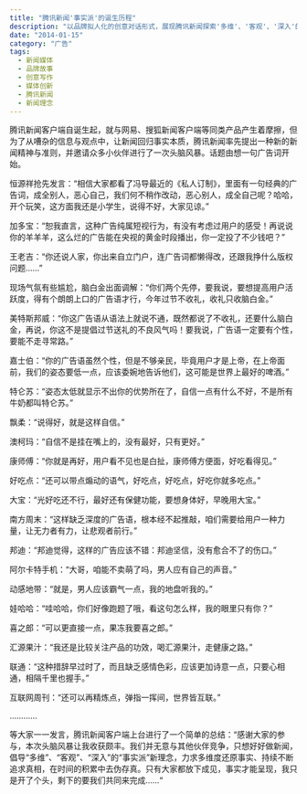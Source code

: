 ```yaml
---
title: "腾讯新闻'事实派'的诞生历程"
description: "以品牌拟人化的创意对话形式，展现腾讯新闻探索'多维'、'客观'、'深入'的新闻报道理念的过程。"
date: "2014-01-15"
category: "广告"
tags:
  - 新闻媒体
  - 品牌故事
  - 创意写作
  - 媒体创新
  - 腾讯新闻
  - 新闻理念
---
```


腾讯新闻客户端自诞生起，就与网易、搜狐新闻客户端等同类产品产生着摩擦，但为了从嘈杂的信息与观点中，让新闻回归事实本质，腾讯新闻率先提出一种新的新闻精神与准则，并邀请众多小伙伴进行了一次头脑风暴。话题由想一句广告词开始。

恒源祥抢先发言：“相信大家都看了冯导最近的《私人订制》，里面有一句经典的广告词，成全别人，恶心自己，我们何不稍作改动，恶心别人，成全自己呢？哈哈，开个玩笑，这方面我还是小学生，说得不好，大家见谅。”

加多宝：“恕我直言，这种广告纯属短视行为，有没有考虑过用户的感受！再说说你的羊羊羊，这么烂的广告能在央视的黄金时段播出，你一定投了不少钱吧？”

王老吉：“你还说人家，你出来自立门户，连广告词都懒得改，还跟我挣什么版权问题……”

现场气氛有些尴尬，脑白金出面调解：“你们两个先停，要我说，要想提高用户活跃度，得有个朗朗上口的广告语才行，今年过节不收礼，收礼只收脑白金。”

美特斯邦威：“你这广告语从语法上就说不通，既然都说了不收礼，还要什么脑白金，再说，你这不是提倡过节送礼的不良风气吗！要我说，广告语一定要有个性，要能不走寻常路。”

嘉士伯：“你的广告语虽然个性，但是不够亲民，毕竟用户才是上帝，在上帝面前，我们的姿态要低一点，应该委婉地告诉他们，这可能是世界上最好的啤酒。”

特仑苏：“姿态太低就显示不出你的优势所在了，自信一点有什么不好，不是所有牛奶都叫特仑苏。”

飘柔：“说得好，就是这样自信。”

澳柯玛：“自信不是挂在嘴上的，没有最好，只有更好。”

康师傅：“你就是再好，用户看不见也是白扯，康师傅方便面，好吃看得见。”

好吃点：“还可以带点煽动的语气，好吃点，好吃点，好吃你就多吃点。”

大宝：“光好吃还不行，最好还有保健功能，要想身体好，早晚用大宝。”

南方周末：“这样缺乏深度的广告语，根本经不起推敲，咱们需要给用户一种力量，让无力者有力，让悲观者前行。”

邦迪：“邦迪觉得，这样的广告应该不错：邦迪坚信，没有愈合不了的伤口。”

阿尔卡特手机：“大哥，咱能不卖萌了吗，男人应有自己的声音。”

动感地带：“就是，男人应该霸气一点，我的地盘听我的。”

娃哈哈：“哇哈哈，你们好像跑题了哦，看这句怎么样，我的眼里只有你？”

喜之郎：“可以更直接一点，果冻我要喜之郎。”

汇源果汁：“我还是比较关注产品的功效，喝汇源果汁，走健康之路。”

联通：“这种措辞早过时了，而且缺乏感情色彩，应该更加诗意一点，只要心相通，相隔千里也握手。”

互联网周刊：“还可以再精炼点，弹指一挥间，世界皆互联。”

…………

等大家一一发言，腾讯新闻客户端上台进行了一个简单的总结：“感谢大家的参与，本次头脑风暴让我收获颇丰。我们并无意与其他伙伴竞争，只想好好做新闻，倡导“多维”、“客观”、“深入”的“事实派”新理念，力求多维度还原事实、持续不断追求真相，在时间的积累中去伪存真。只有大家都放下成见，事实才能呈现，我只是开了个头，剩下的要我们共同来完成……“
